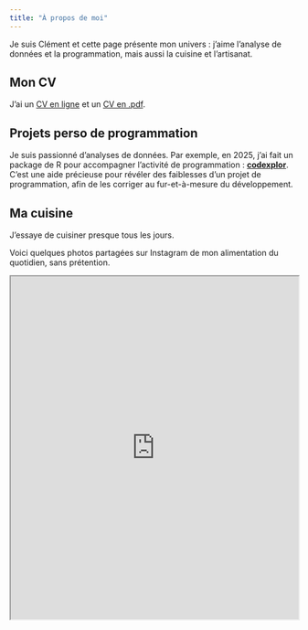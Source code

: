 ```yaml
---
title: "À propos de moi"
---
```


Je suis Clément et cette page présente mon univers : j'aime l'analyse de données et la programmation, mais aussi la cuisine et l'artisanat.

## Mon CV
J'ai un [CV en ligne](https://clement-lvd.github.io/CV) et un [CV en .pdf](https://github.com/Clement-LVD/CV/blob/main/CV_Clement_LVD.pdf).

## Projets perso de programmation
Je suis passionné d'analyses de données. Par exemple, en 2025, j'ai fait un package de R pour accompagner l'activité de programmation : [**codexplor**](https://clement-lvd.github.io/codexplor). C'est une aide précieuse pour révéler des faiblesses d'un projet de programmation, afin de les corriger au fur-et-à-mesure du développement. 

## Ma cuisine
J'essaye de cuisiner presque tous les jours. 

Voici quelques photos partagées sur Instagram de mon alimentation du quotidien, sans prétention.

<iframe src="https://www.instagram.com/dishes_and_crafts/embed" width="100%" height="600px"></iframe>




